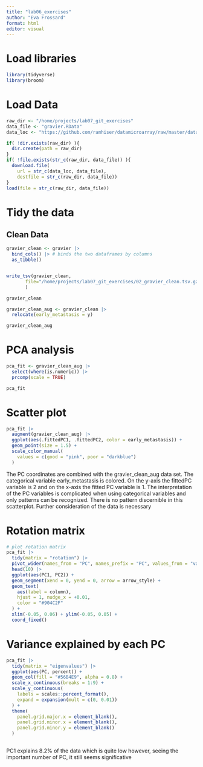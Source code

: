 ```yaml
---
title: "lab06_exercises"
author: "Eva Frossard"
format: html
editor: visual
---
```


# Load libraries

```r
library(tidyverse)
library(broom)
```

# Load Data

```r
raw_dir <- "/home/projects/lab07_git_exercises"
data_file <- "gravier.RData"
data_loc <- "https://github.com/ramhiser/datamicroarray/raw/master/data/"

if( !dir.exists(raw_dir) ){
  dir.create(path = raw_dir)
}
if( !file.exists(str_c(raw_dir, data_file)) ){
  download.file(
    url = str_c(data_loc, data_file),
    destfile = str_c(raw_dir, data_file))
}
load(file = str_c(raw_dir, data_file))
```

# Tidy the data

## Clean Data

```r
gravier_clean <- gravier |>
  bind_cols() |> # binds the two dataframes by columns
  as_tibble()


write_tsv(gravier_clean, 
       file="/home/projects/lab07_git_exercises/02_gravier_clean.tsv.gz"
       )
```

```r
gravier_clean
```

```r
gravier_clean_aug <- gravier_clean |>
  relocate(early_metastasis = y)

gravier_clean_aug
```

# PCA analysis

```r
pca_fit <- gravier_clean_aug |> 
  select(where(is.numeric)) |> 
  prcomp(scale = TRUE)

pca_fit
```

# Scatter plot

```r
pca_fit |> 
  augment(gravier_clean_aug) |> 
  ggplot(aes(.fittedPC1, .fittedPC2, color = early_metastasis)) + 
  geom_point(size = 1.5) +
  scale_color_manual(
    values = c(good = "pink", poor = "darkblue")
  ) 

```

The PC coordinates are combined with the gravier_clean_aug data set. The categorical variable early_metastasis is colored. On the y-axis the fittedPC variable is 2 and on the x-axis the fitted PC variable is 1. The interpretation of the PC variables is complicated when using categorical variables and only patterns can be recognized. There is no pattern discernible in this scatterplot. Further consideration of the data is necessary

# Rotation matrix

```r
# plot rotation matrix
pca_fit |> 
  tidy(matrix = "rotation") |> 
  pivot_wider(names_from = "PC", names_prefix = "PC", values_from = "value") |> 
  head(10) |> 
  ggplot(aes(PC1, PC2)) +
  geom_segment(xend = 0, yend = 0, arrow = arrow_style) +
  geom_text(
    aes(label = column),
    hjust = 1, nudge_x = +0.01, 
    color = "#904C2F"
  ) +
  xlim(-0.05, 0.06) + ylim(-0.05, 0.05) +
  coord_fixed()
```

# Variance explained by each PC

```r
pca_fit |> 
  tidy(matrix = "eigenvalues") |> 
  ggplot(aes(PC, percent)) +
  geom_col(fill = "#56B4E9", alpha = 0.8) +
  scale_x_continuous(breaks = 1:9) +
  scale_y_continuous(
    labels = scales::percent_format(),
    expand = expansion(mult = c(0, 0.01))
  ) +
  theme(
    panel.grid.major.x = element_blank(),
    panel.grid.minor.x = element_blank(),
    panel.grid.minor.y = element_blank()
  )
  
```

PC1 explains 8.2% of the data which is quite low however, seeing the important number of PC, it still seems significative
